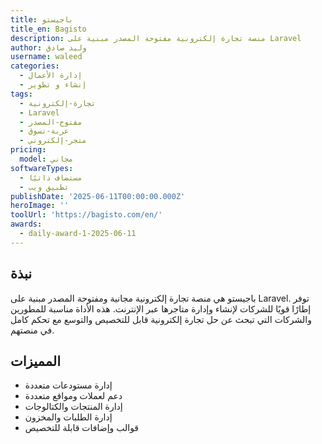 ```yaml
---
title: باجيستو
title_en: Bagisto
description: منصة تجارة إلكترونية مفتوحة المصدر مبنية على Laravel
author: وليد صادق
username: waleed
categories:
  - إدارة الأعمال
  - إنشاء و تطوير
tags:
  - تجارة-إلكترونية
  - Laravel
  - مفتوح-المصدر
  - عربة-تسوق
  - متجر-إلكتروني
pricing:
  model: مجاني
softwareTypes:
  - مستضاف ذاتيًا
  - تطبيق ويب
publishDate: '2025-06-11T00:00:00.000Z'
heroImage: ''
toolUrl: 'https://bagisto.com/en/'
awards:
  - daily-award-1-2025-06-11
---
```

## نبذة
باجيستو هي منصة تجارة إلكترونية مجانية ومفتوحة المصدر مبنية على Laravel. توفر إطارًا قويًا للشركات لإنشاء وإدارة متاجرها عبر الإنترنت. هذه الأداة مناسبة للمطورين والشركات التي تبحث عن حل تجارة إلكترونية قابل للتخصيص والتوسع مع تحكم كامل في منصتهم.

## المميزات
- إدارة مستودعات متعددة
- دعم لعملات ومواقع متعددة
- إدارة المنتجات والكتالوجات
- إدارة الطلبات والمخزون
- قوالب وإضافات قابلة للتخصيص

